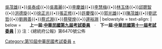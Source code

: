 {{Navbox
| name = 中華民國第十屆考試委員
| title = {{flagicon|ROC}} [[中華民國|{{fontcolor|white|中華民國}}]][[第十屆考試委員|{{fontcolor|white|第十屆考試委員}}]]
| titlestyle = background:#0c1c8c; color:#ffffff
| image = [[File:ROC_Examination_Yuan_Seal.svg|100px]]
| style = width:100%;
| state = {{{state<includeonly>|collapsed</includeonly>}}}
| selected=

| above = [[考試院院長|院長]]：[[姚嘉文]]

| group1 = 2002年6月25日公佈（19）
| abbr1 =  
| list1 =[[伊凡諾幹]]{{•}}[[吳茂雄]]{{•}}[[吳泰成]]{{•}}[[吳嘉麗]]{{•}}[[李慶雄 (1938年)|李慶雄]]{{•}}[[李慧梅]]{{•}}[[林玉体]]{{•}}[[邱聰智]]{{•}}[[洪德旋]]{{•}}[[徐正光]]{{•}}[[張正修]]{{•}}[[許慶復]]{{•}}[[郭光雄]]{{•}}[[陳茂雄]]{{•}}[[劉武哲]]{{•}}[[劉興善]]{{•}}[[蔡式淵]]{{•}}[[蔡璧煌]]{{•}}[[邊裕淵]]
| belowstyle = text-align:
| below =　'''　上一屆:[[Template:中華民國第九屆考試委員|中華民國第九屆考試委員]]　'''·'''　下一屆:[[Template:中華民國第十一屆考試委員|中華民國第十一屆考試委員]]'''
| }}
[[Category:第10屆中華民國考試委員]]
<noinclude>
注：《總統府公報》第6470號公佈
[[Category:考試委員|+]]
</noinclude>